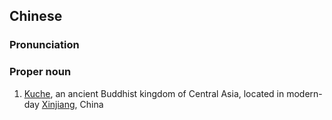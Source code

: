 {{also|库车}}
==Chinese==
{{zh-forms|s=库车}}

===Pronunciation===
{{zh-pron
|m=Kùchē
|c=fu3 ce1
|cat=pn
}}

===Proper noun===
{{zh-proper noun}}

# [[Kuche]], an ancient Buddhist kingdom of Central Asia, located in modern-day [[Xinjiang]], China